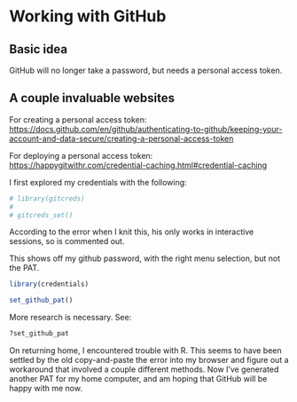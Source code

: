 # Working with GitHub {#github}

## Basic idea

GitHub will no longer take a password, but needs a personal access token. 

## A couple invaluable websites
For creating a personal access token:
<https://docs.github.com/en/github/authenticating-to-github/keeping-your-account-and-data-secure/creating-a-personal-access-token>

For deploying a personal access token:
<https://happygitwithr.com/credential-caching.html#credential-caching>

I first explored my credentials with the following:

```r
# library(gitcreds)
# 
# gitcreds_set()
```

According to the error when I knit this, his only works in interactive sessions, so is commented out. 

This shows off my github password, with the right menu selection, but not the PAT. 

```r
library(credentials)

set_github_pat()
```

More research is necessary. See:

```r
?set_github_pat
```

On returning home, I encountered trouble with R. This seems to have been settled by the old copy-and-paste the error into my browser and figure out a workaround that involved a couple different methods. Now I've generated another PAT for my home computer, and am hoping that GitHub will be happy with me now.


